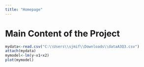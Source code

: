 ```yaml
---
title: "Homepage"
---
```


# Main Content of the Project

```r
mydata<-read.csv("C:\\Users\\sjmif\\Downloads\\dataA3Q3.csv")
attach(mydata)
mymodel<-lm(y~x1+x2)
plot(mymodel)
```
